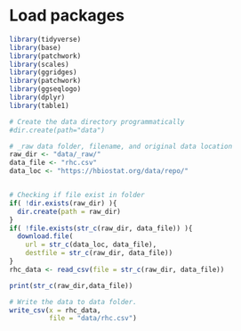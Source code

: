 # Load packages
```r
library(tidyverse)
library(base)
library(patchwork)
library(scales)
library(ggridges)
library(patchwork)
library(ggseqlogo)
library(dplyr)
library(table1)
```


```r
# Create the data directory programmatically
#dir.create(path="data")

# _raw data folder, filename, and original data location
raw_dir <- "data/_raw/"
data_file <- "rhc.csv"
data_loc <- "https://hbiostat.org/data/repo/"


# Checking if file exist in folder
if( !dir.exists(raw_dir) ){
  dir.create(path = raw_dir)
}
if( !file.exists(str_c(raw_dir, data_file)) ){
  download.file(
    url = str_c(data_loc, data_file),
    destfile = str_c(raw_dir, data_file))
}
rhc_data <- read_csv(file = str_c(raw_dir, data_file))

print(str_c(raw_dir,data_file))

# Write the data to data folder.
write_csv(x = rhc_data,
          file = "data/rhc.csv")
```
